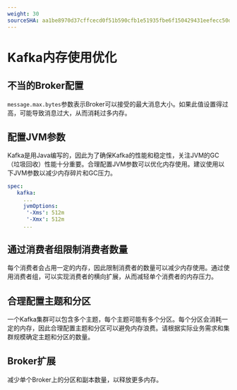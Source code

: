 ```yaml
---
weight: 30
sourceSHA: aa1be8970d37cffcecd0f51b590cfb1e51935fbe6f150429431eefecc50dd82f
---
```


# Kafka内存使用优化

## 不当的Broker配置

`message.max.bytes`参数表示Broker可以接受的最大消息大小。如果此值设置得过高，可能导致消息过大，从而消耗过多内存。

## 配置JVM参数

Kafka是用Java编写的，因此为了确保Kafka的性能和稳定性，关注JVM的GC（垃圾回收）性能十分重要。合理配置JVM参数可以优化内存使用。建议使用以下JVM参数以减少内存碎片和GC压力。

```yaml
spec:
   kafka:
     ...
     jvmOptions:
      '-Xms': 512m
      '-Xmx': 512m
     ...
```

## 通过消费者组限制消费者数量

每个消费者会占用一定的内存，因此限制消费者的数量可以减少内存使用。通过使用消费者组，可以实现消费者的横向扩展，从而减轻单个消费者的内存压力。

## 合理配置主题和分区

一个Kafka集群可以包含多个主题，每个主题可能有多个分区。每个分区会消耗一定的内存，因此合理配置主题和分区可以避免内存浪费。请根据实际业务需求和集群规模确定主题和分区的数量。

## Broker扩展

减少单个Broker上的分区和副本数量，以释放更多内存。
